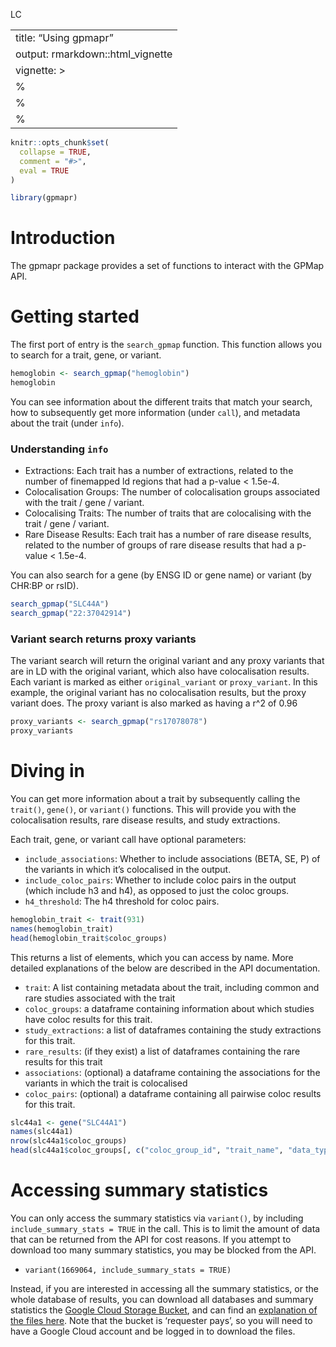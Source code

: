 LC

---
title: "Using gpmapr"
output: rmarkdown::html_vignette
vignette: >
  %\VignetteIndexEntry{gpmapr}
  %\VignetteEngine{knitr::rmarkdown}
  %\VignetteEncoding{UTF-8}
---

```r
knitr::opts_chunk$set(
  collapse = TRUE,
  comment = "#>",
  eval = TRUE
)
```

```r
library(gpmapr)
```

# Introduction

The gpmapr package provides a set of functions to interact with the GPMap API.

# Getting started

The first port of entry is the `search_gpmap` function.  This function allows you to search for a trait, gene, or variant.

```r
hemoglobin <- search_gpmap("hemoglobin")
hemoglobin
```
You can see information about the different traits that match your search, how to subsequently get more information (under `call`), and metadata about the trait (under `info`).

### Understanding `info`

* Extractions: Each trait has a number of extractions, related to the number of finemapped ld regions that had a p-value < 1.5e-4.
* Colocalisation Groups: The number of colocalisation groups associated with the trait / gene / variant.
* Colocalising Traits: The number of traits that are colocalising with the trait / gene / variant.
* Rare Disease Results: Each trait has a number of rare disease results, related to the number of groups of rare disease results that had a p-value < 1.5e-4.

You can also search for a gene (by ENSG ID or gene name) or variant (by CHR:BP or rsID).

```r
search_gpmap("SLC44A")
search_gpmap("22:37042914")
```

### Variant search returns proxy variants

The variant search will return the original variant and any proxy variants that are in LD with the original variant, which also have colocalisation results.  Each variant is marked as either `original_variant` or `proxy_variant`.  In this example, the original variant has no colocalisation results, but the proxy variant does.  The proxy variant is also marked as having a r^2 of 0.96

```r
proxy_variants <- search_gpmap("rs17078078")
proxy_variants
```

# Diving in

You can get more information about a trait by subsequently calling the `trait()`, `gene()`, or `variant()` functions.  This will provide you with the colocalisation results, rare disease results, and study extractions.

Each trait, gene, or variant call have optional parameters:

* `include_associations`: Whether to include associations (BETA, SE, P) of the variants in which it's colocalised in the output.
* `include_coloc_pairs`: Whether to include coloc pairs in the output (which include h3 and h4), as opposed to just the coloc groups.
* `h4_threshold`: The h4 threshold for coloc pairs.

```r
hemoglobin_trait <- trait(931)
names(hemoglobin_trait)
head(hemoglobin_trait$coloc_groups)
```

This returns a list of elements, which you can access by name.  More detailed explanations of the below are described in the API documentation.

* `trait`: A list containing metadata about the trait, including common and rare studies associated with the trait
* `coloc_groups`: a dataframe containing information about which studies have coloc results for this trait.
* `study_extractions`: a list of dataframes containing the study extractions for this trait.
* `rare_results`: (if they exist) a list of dataframes containing the rare results for this trait
* `associations`: (optional) a dataframe containing the associations for the variants in which the trait is colocalised
* `coloc_pairs`: (optional) a dataframe containing all pairwise coloc results for this trait.

```r
slc44a1 <- gene("SLC44A1")
names(slc44a1)
nrow(slc44a1$coloc_groups)
head(slc44a1$coloc_groups[, c("coloc_group_id", "trait_name", "data_type", "tissue")])
```

# Accessing summary statistics

You can only access the summary statistics via `variant()`, by including `include_summary_stats = TRUE` in the call.  This is to limit the amount of data that can be returned from the API for cost reasons.  If you attempt to download too many summary statistics, you may be blocked from the API.

* `variant(1669064, include_summary_stats = TRUE)`

Instead, if you are interested in accessing all the summary statistics, or the whole database of results, you can download all databases and summary statistics the [Google Cloud Storage Bucket](https://console.cloud.google.com/storage/browser/genotype-phenotype-map), and can find an [explanation of the files here](https://github.com/MRCIEU/genotype-phenotype-map/wiki/Public-Data-Bucket). Note that the bucket is 'requester pays', so you will need to have a Google Cloud account and be logged in to download the files.
